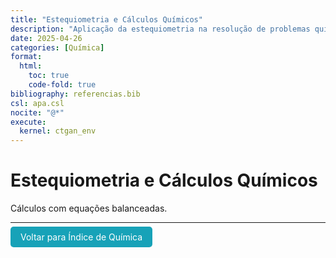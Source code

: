 ```yaml
---
title: "Estequiometria e Cálculos Químicos"
description: "Aplicação da estequiometria na resolução de problemas químicos."
date: 2025-04-26
categories: [Química]
format:
  html:
    toc: true
    code-fold: true
bibliography: referencias.bib
csl: apa.csl
nocite: "@*"
execute:
  kernel: ctgan_env
---
```


# Estequiometria e Cálculos Químicos

Cálculos com equações balanceadas.

---

<p><a href="index.html" style="padding: 8px 16px; background-color: #17a2b8; color: white; border-radius: 5px; text-decoration: none;">Voltar para Índice de Química</a></p>